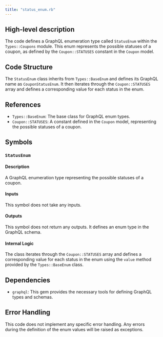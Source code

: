 ```yaml
---
title: "status_enum.rb"
---
```


## High-level description
The code defines a GraphQL enumeration type called `StatusEnum` within the `Types::Coupons` module. This enum represents the possible statuses of a coupon, as defined by the `Coupon::STATUSES` constant in the `Coupon` model.

## Code Structure
The `StatusEnum` class inherits from `Types::BaseEnum` and defines its GraphQL name as `CouponStatusEnum`. It then iterates through the `Coupon::STATUSES` array and defines a corresponding value for each status in the enum.

## References
- `Types::BaseEnum`: The base class for GraphQL enum types.
- `Coupon::STATUSES`: A constant defined in the `Coupon` model, representing the possible statuses of a coupon.

## Symbols

### `StatusEnum`
#### Description
A GraphQL enumeration type representing the possible statuses of a coupon.

#### Inputs
This symbol does not take any inputs.

#### Outputs
This symbol does not return any outputs. It defines an enum type in the GraphQL schema.

#### Internal Logic
The class iterates through the `Coupon::STATUSES` array and defines a corresponding value for each status in the enum using the `value` method provided by the `Types::BaseEnum` class.

## Dependencies
- `graphql`: This gem provides the necessary tools for defining GraphQL types and schemas.

## Error Handling
This code does not implement any specific error handling. Any errors during the definition of the enum values will be raised as exceptions.
